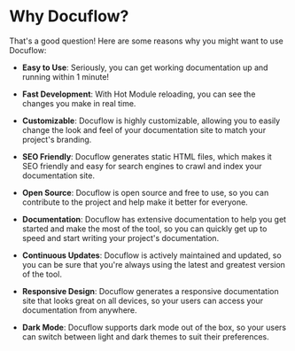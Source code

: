 # Why Docuflow?

That's a good question! Here are some reasons why you might want to use Docuflow:

- **Easy to Use**: Seriously, you can get working documentation up and running within
1 minute!

- **Fast Development**: With Hot Module reloading, you can see the changes you make in real time. 

- **Customizable**: Docuflow is highly customizable, allowing you to easily change the look and feel of your documentation site to match your project's branding.

- **SEO Friendly**: Docuflow generates static HTML files, which makes it SEO friendly and easy for search engines to crawl and index your documentation site.

- **Open Source**: Docuflow is open source and free to use, so you can contribute to the project and help make it better for everyone.

- **Documentation**: Docuflow has extensive documentation to help you get started and make the most of the tool, so you can quickly get up to speed and start writing your project's documentation.

- **Continuous Updates**: Docuflow is actively maintained and updated, so you can be sure that you're always using the latest and greatest version of the tool.

- **Responsive Design**: Docuflow generates a responsive documentation site that looks great on all devices, so your users can access your documentation from anywhere.

- **Dark Mode**: Docuflow supports dark mode out of the box, so your users can switch between light and dark themes to suit their preferences.

